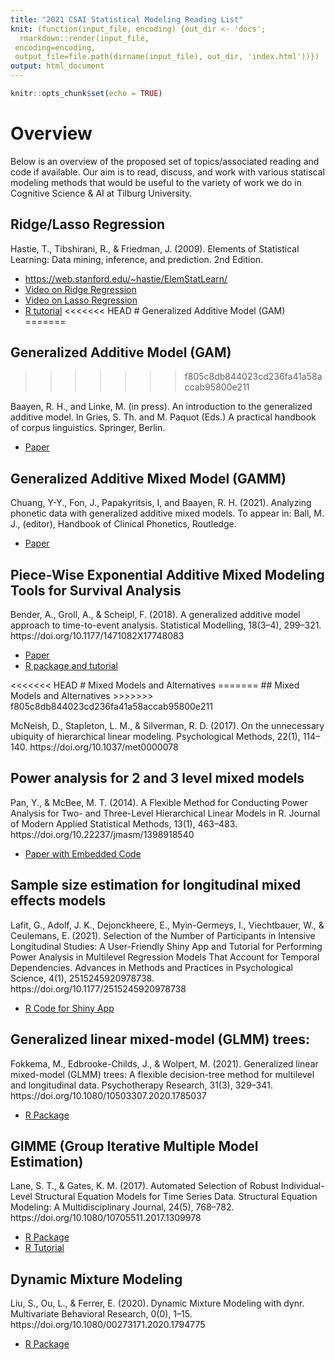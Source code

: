 ```yaml
---
title: "2021 CSAI Statistical Modeling Reading List"
knit: (function(input_file, encoding) {out_dir <- 'docs';
  rmarkdown::render(input_file,
 encoding=encoding,
 output_file=file.path(dirname(input_file), out_dir, 'index.html'))})
output: html_document
---
```


```r
knitr::opts_chunk$set(echo = TRUE)

```

# Overview

Below is an overview of the proposed set of topics/associated reading and code if available. Our aim is to read, discuss, and work with various statiscal modeling methods that would be useful to the variety of work we do in Cognitive Science & AI at Tilburg University. 


## Ridge/Lasso Regression

Hastie, T., Tibshirani, R., & Friedman, J. (2009). Elements of Statistical Learning: Data mining, inference, and prediction. 2nd Edition.

* [https://web.stanford.edu/~hastie/ElemStatLearn/](https://web.stanford.edu/~hastie/ElemStatLearn/) 
* [Video on Ridge Regression](https://youtu.be/Q81RR3yKn30)
* [Video on Lasso Regression](https://youtu.be/NGf0voTMlcs)
* [R tutorial](https://youtu.be/ctmNq7FgbvI)
<<<<<<< HEAD
# Generalized Additive Model (GAM)
=======

## Generalized Additive Model (GAM)
>>>>>>> f805c8db844023cd236fa41a58accab95800e211

Baayen, R. H., and Linke, M. (in press). An introduction to the generalized additive model. In Gries, S. Th. and M. Paquot (Eds.) A practical handbook of corpus linguistics. Springer, Berlin. 

* [Paper](http://www.sfs.uni-tuebingen.de/~hbaayen/publications/BaayenLinke2020.pdf)
 
## Generalized Additive Mixed Model (GAMM)

Chuang, Y-Y., Fon, J., Papakyritsis, I, and Baayen, R. H. (2021). Analyzing phonetic data with generalized additive mixed models. To appear in: Ball, M. J., (editor), Handbook of Clinical Phonetics, Routledge. 

* [Paper](http://www.sfs.uni-tuebingen.de/~hbaayen/publications/ChuangFonBaayen2020.pdf)

## Piece-Wise Exponential Additive Mixed Modeling Tools for Survival Analysis

Bender, A., Groll, A., & Scheipl, F. (2018). A generalized additive model approach to time-to-event analysis. Statistical Modelling, 18(3–4), 299–321. https://doi.org/10.1177/1471082X17748083

* [Paper](https://adibender.netlify.com/files/pamtutorial.pdf)
* [R package and tutorial](https://adibender.github.io/pammtools/)


<<<<<<< HEAD
# Mixed Models and Alternatives
=======
## Mixed Models and Alternatives
>>>>>>> f805c8db844023cd236fa41a58accab95800e211

McNeish, D., Stapleton, L. M., & Silverman, R. D. (2017). On the unnecessary ubiquity of hierarchical linear modeling. Psychological Methods, 22(1), 114–140. https://doi.org/10.1037/met0000078

## Power analysis for 2 and 3 level mixed models

Pan, Y., & McBee, M. T. (2014). A Flexible Method for Conducting Power Analysis for Two- and Three-Level Hierarchical Linear Models in R. Journal of Modern Applied Statistical Methods, 13(1), 463–483. https://doi.org/10.22237/jmasm/1398918540

* [Paper with Embedded Code](https://digitalcommons.wayne.edu/cgi/viewcontent.cgi?article=1907&context=jmasm)

## Sample size estimation for longitudinal mixed effects models

Lafit, G., Adolf, J. K., Dejonckheere, E., Myin-Germeys, I., Viechtbauer, W., & Ceulemans, E. (2021). Selection of the Number of Participants in Intensive Longitudinal Studies: A User-Friendly Shiny App and Tutorial for Performing Power Analysis in Multilevel Regression Models That Account for Temporal Dependencies. Advances in Methods and Practices in Psychological Science, 4(1), 2515245920978738. https://doi.org/10.1177/2515245920978738

* [R Code for Shiny App](https://github.com/ginettelafit/PowerAnalysisIL)

## Generalized linear mixed-model (GLMM) trees: 

Fokkema, M., Edbrooke-Childs, J., & Wolpert, M. (2021). Generalized linear mixed-model (GLMM) trees: A flexible decision-tree method for multilevel and longitudinal data. Psychotherapy Research, 31(3), 329–341. https://doi.org/10.1080/10503307.2020.1785037

* [R Package](https://rdrr.io/cran/glmertree/man/glmertree.html)


## GIMME (Group Iterative Multiple Model Estimation)

Lane, S. T., & Gates, K. M. (2017). Automated Selection of Robust Individual-Level Structural Equation Models for Time Series Data. Structural Equation Modeling: A Multidisciplinary Journal, 24(5), 768–782. https://doi.org/10.1080/10705511.2017.1309978

* [R Package](https://rdrr.io/cran/gimme/man/gimme-package.html)
* [R Tutorial](https://andysbrainbook.readthedocs.io/en/latest/Statistics/GIMME.html)

## Dynamic Mixture Modeling 

Liu, S., Ou, L., & Ferrer, E. (2020). Dynamic Mixture Modeling with dynr. Multivariate Behavioral Research, 0(0), 1–15. https://doi.org/10.1080/00273171.2020.1794775

* [R Package](https://rdrr.io/cran/dynr/man/dynr-package.html)


